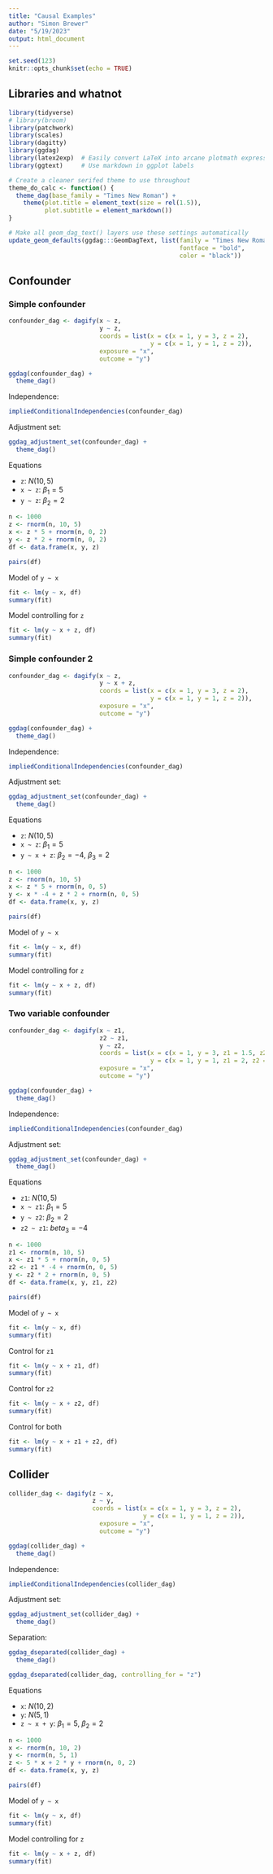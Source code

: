 ```yaml
---
title: "Causal Examples"
author: "Simon Brewer"
date: "5/19/2023"
output: html_document
---
```


```r
set.seed(123)
knitr::opts_chunk$set(echo = TRUE)
```

## Libraries and whatnot

```r
library(tidyverse)
# library(broom)
library(patchwork)
library(scales)
library(dagitty)
library(ggdag)
library(latex2exp)  # Easily convert LaTeX into arcane plotmath expressions
library(ggtext)     # Use markdown in ggplot labels

# Create a cleaner serifed theme to use throughout
theme_do_calc <- function() {
  theme_dag(base_family = "Times New Roman") +
    theme(plot.title = element_text(size = rel(1.5)),
          plot.subtitle = element_markdown())
}

# Make all geom_dag_text() layers use these settings automatically
update_geom_defaults(ggdag:::GeomDagText, list(family = "Times New Roman", 
                                               fontface = "bold",
                                               color = "black"))
```

## Confounder

### Simple confounder 

```r
confounder_dag <- dagify(x ~ z,
                         y ~ z,
                         coords = list(x = c(x = 1, y = 3, z = 2),
                                       y = c(x = 1, y = 1, z = 2)),
                         exposure = "x",
                         outcome = "y")

ggdag(confounder_dag) +
  theme_dag()
```

Independence:

```r
impliedConditionalIndependencies(confounder_dag)
```

Adjustment set:

```r
ggdag_adjustment_set(confounder_dag) +
  theme_dag()
```

Equations

- `z`: $N(10, 5)$
- `x ~ z`: $\beta_1 = 5$
- `y ~ z`: $\beta_2 = 2$

```r
n <- 1000
z <- rnorm(n, 10, 5)
x <- z * 5 + rnorm(n, 0, 2)
y <- z * 2 + rnorm(n, 0, 2)
df <- data.frame(x, y, z)
```

```r
pairs(df)
```

Model of `y ~ x`

```r
fit <- lm(y ~ x, df)
summary(fit)
```

Model controlling for `z`

```r
fit <- lm(y ~ x + z, df)
summary(fit)
```

### Simple confounder 2

```r
confounder_dag <- dagify(x ~ z,
                         y ~ x + z,
                         coords = list(x = c(x = 1, y = 3, z = 2),
                                       y = c(x = 1, y = 1, z = 2)),
                         exposure = "x",
                         outcome = "y")

ggdag(confounder_dag) +
  theme_dag()
```

Independence:

```r
impliedConditionalIndependencies(confounder_dag)
```

Adjustment set:

```r
ggdag_adjustment_set(confounder_dag) +
  theme_dag()
```

Equations

- `z`: $N(10, 5)$
- `x ~ z`: $\beta_1 = 5$
- `y ~ x + z`: $\beta_2 = -4$, $\beta_3 = 2$

```r
n <- 1000
z <- rnorm(n, 10, 5)
x <- z * 5 + rnorm(n, 0, 5)
y <- x * -4 + z * 2 + rnorm(n, 0, 5)
df <- data.frame(x, y, z)
```

```r
pairs(df)
```

Model of `y ~ x`

```r
fit <- lm(y ~ x, df)
summary(fit)
```

Model controlling for `z`

```r
fit <- lm(y ~ x + z, df)
summary(fit)
```

### Two variable confounder 

```r
confounder_dag <- dagify(x ~ z1,
                         z2 ~ z1,
                         y ~ z2,
                         coords = list(x = c(x = 1, y = 3, z1 = 1.5, z2 = 2.5),
                                       y = c(x = 1, y = 1, z1 = 2, z2 = 1.5)),
                         exposure = "x",
                         outcome = "y")

ggdag(confounder_dag) +
  theme_dag()
```

Independence:

```r
impliedConditionalIndependencies(confounder_dag)
```

Adjustment set:

```r
ggdag_adjustment_set(confounder_dag) +
  theme_dag()
```

Equations

- `z1`: $N(10, 5)$
- `x ~ z1`: $\beta_1 = 5$
- `y ~ z2`: $\beta_2 = 2$
- `z2 ~ z1`: $beta_3 = -4$

```r
n <- 1000
z1 <- rnorm(n, 10, 5)
x <- z1 * 5 + rnorm(n, 0, 5)
z2 <- z1 * -4 + rnorm(n, 0, 5)
y <- z2 * 2 + rnorm(n, 0, 5)
df <- data.frame(x, y, z1, z2)
```

```r
pairs(df)
```

Model of `y ~ x`

```r
fit <- lm(y ~ x, df)
summary(fit)
```

Control for `z1`

```r
fit <- lm(y ~ x + z1, df)
summary(fit)
```

Control for `z2`

```r
fit <- lm(y ~ x + z2, df)
summary(fit)
```

Control for both

```r
fit <- lm(y ~ x + z1 + z2, df)
summary(fit)
```

## Collider

```r
collider_dag <- dagify(z ~ x,
                       z ~ y,
                       coords = list(x = c(x = 1, y = 3, z = 2),
                                     y = c(x = 1, y = 1, z = 2)),
                         exposure = "x",
                         outcome = "y")

ggdag(collider_dag) +
  theme_dag()
```

Independence:

```r
impliedConditionalIndependencies(collider_dag)
```

Adjustment set:

```r
ggdag_adjustment_set(collider_dag) +
  theme_dag()
```

Separation:

```r
ggdag_dseparated(collider_dag) +
  theme_dag()
```

```r
ggdag_dseparated(collider_dag, controlling_for = "z")
```

Equations

- `x`: $N(10, 2)$
- `y`: $N(5, 1)$
- `z ~ x + y`: $\beta_1 = 5$, $\beta_2 = 2$

```r
n <- 1000
x <- rnorm(n, 10, 2)
y <- rnorm(n, 5, 1)
z <- 5 * x + 2 * y + rnorm(n, 0, 2)
df <- data.frame(x, y, z)
```

```r
pairs(df)
```

Model of `y ~ x`

```r
fit <- lm(y ~ x, df)
summary(fit)
```

Model controlling for `z`

```r
fit <- lm(y ~ x + z, df)
summary(fit)
```

